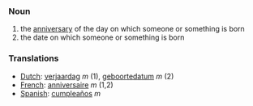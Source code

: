 ===Noun===
#the [[anniversary]] of the day on which someone or something is born
#the date on which someone or something is born

===Translations===
*[[Dutch]]: [[verjaardag]] ''m'' (1), [[geboortedatum]] ''m'' (2)
*[[French]]: [[anniversaire]] ''m'' (1,2)
*[[Spanish]]: [[cumpleaños]] ''m''